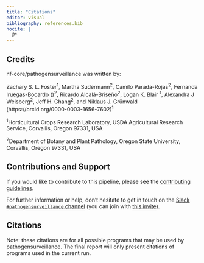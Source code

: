 ```yaml
---
title: "Citations"
editor: visual
bibliography: references.bib
nocite: |
  @*
---
```


## Credits {#credits}

nf-core/pathogensurveillance was written by:

Zachary S. L. Foster^1^, Martha Sudermann^2^, Camilo Parada-Rojas^2^, Fernanda Iruegas-Bocardo ()^2^, Ricardo Alcalá-Briseño^2^, Logan K. Blair ^1^, Alexandra J Weisberg^2^, Jeff H. Chang^2^, and Niklaus J. Grünwald (https://orcid.org/0000-0003-1656-7602)^1^

^1^Horticultural Crops Research Laboratory, USDA Agricultural Research Service, Corvallis, Oregon 97331, USA

^2^Department of Botany and Plant Pathology, Oregon State University, Corvallis, Oregon 97331, USA

<!-- TODO nf-core: If applicable, make list of people who have also contributed -->

## Contributions and Support {#contributionsandsupport}

If you would like to contribute to this pipeline, please see the [contributing guidelines](.github/CONTRIBUTING.md).

For further information or help, don't hesitate to get in touch on the [Slack `#pathogensurveillance` channel](https://nfcore.slack.com/channels/pathogensurveillance) (you can join with [this invite](https://nf-co.re/join/slack)).

## Citations {#citations}

<!-- TODO nf-core: Add citation for pipeline after first release. Uncomment lines below and update Zenodo doi and badge at the top of this file. -->

<!-- If you use  nf-core/pathogensurveillance for your analysis, please cite it using the following doi: [10.5281/zenodo.XXXXXX](https://doi.org/10.5281/zenodo.XXXXXX) -->

<!-- TODO nf-core: Add bibliography of tools and data used in your pipeline -->

Note: these citations are for all possible programs that may be used by pathogensurveillance. The final report will only present citations of programs used in the current run.

::: {#refs}
:::
